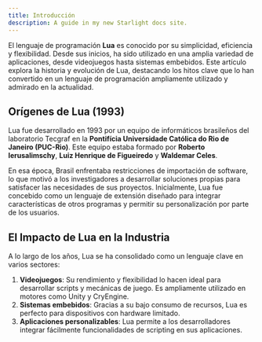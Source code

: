 ```yaml
---
title: Introducción
description: A guide in my new Starlight docs site.
---
```


El lenguaje de programación **Lua** es conocido por su simplicidad, eficiencia y flexibilidad. Desde sus inicios, ha sido utilizado en una amplia variedad de aplicaciones, desde videojuegos hasta sistemas embebidos. Este artículo explora la historia y evolución de Lua, destacando los hitos clave que lo han convertido en un lenguaje de programación ampliamente utilizado y admirado en la actualidad.

## Orígenes de Lua (1993)

Lua fue desarrollado en 1993 por un equipo de informáticos brasileños del laboratorio Tecgraf en la **Pontifícia Universidade Católica do Rio de Janeiro (PUC-Rio)**. Este equipo estaba formado por **Roberto Ierusalimschy**, **Luiz Henrique de Figueiredo** y **Waldemar Celes**.

En esa época, Brasil enfrentaba restricciones de importación de software, lo que motivó a los investigadores a desarrollar soluciones propias para satisfacer las necesidades de sus proyectos. Inicialmente, Lua fue concebido como un lenguaje de extensión diseñado para integrar características de otros programas y permitir su personalización por parte de los usuarios.

## El Impacto de Lua en la Industria

A lo largo de los años, Lua se ha consolidado como un lenguaje clave en varios sectores:

1. **Videojuegos**: Su rendimiento y flexibilidad lo hacen ideal para desarrollar scripts y mecánicas de juego. Es ampliamente utilizado en motores como Unity y CryEngine.
2. **Sistemas embebidos**: Gracias a su bajo consumo de recursos, Lua es perfecto para dispositivos con hardware limitado.
3. **Aplicaciones personalizables**: Lua permite a los desarrolladores integrar fácilmente funcionalidades de scripting en sus aplicaciones.
